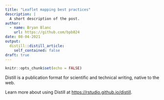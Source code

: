 ```yaml
---
title: "Leaflet mapping best practices"
description: |
  A short description of the post.
author:
  - name: Bryan Blanc
    url: https://github.com/bpb824
date: 08-04-2021
output:
  distill::distill_article:
    self_contained: false
draft: true
---
```



```r
knitr::opts_chunk$set(echo = FALSE)
```

Distill is a publication format for scientific and technical writing, native to the web.

Learn more about using Distill at <https://rstudio.github.io/distill>.


